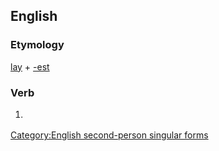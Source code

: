 ==English==

===Etymology===
[[lay]] + [[-est]]

===Verb===
{{infl|en|verb form}}

# {{archaic}} {{form of|Second-person singular simple present form|lay}}

[[Category:English second-person singular forms]]